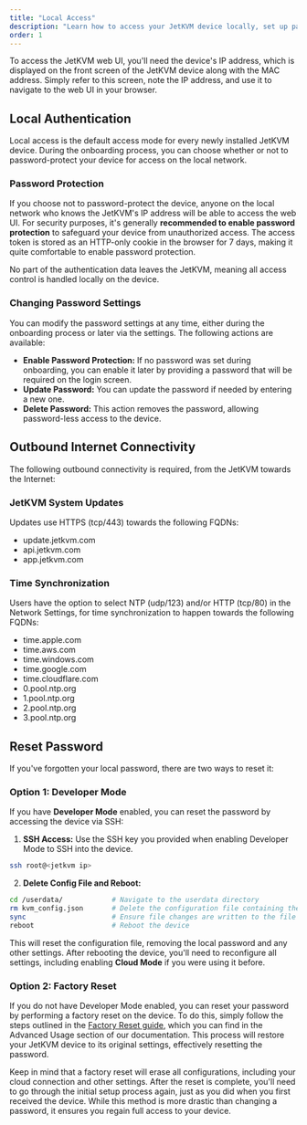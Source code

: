 ```yaml
---
title: "Local Access"
description: "Learn how to access your JetKVM device locally, set up password protection, reset your password, and manage authentication settings for secure local network access."
order: 1
---
```


To access the JetKVM web UI, you'll need the device's IP address, which is displayed on the front screen of the JetKVM device along with the MAC address. Simply refer to this screen, note the IP address, and use it to navigate to the web UI in your browser.

## Local Authentication

Local access is the default access mode for every newly installed JetKVM device. During the onboarding process, you can choose whether or not to password-protect your device for access on the local network.

### Password Protection

If you choose not to password-protect the device, anyone on the local network who knows the JetKVM's IP address will be able to access the web UI.
For security purposes, it's generally **recommended to enable password protection** to safeguard your device from unauthorized access. The access token is stored as an HTTP-only cookie in the browser for 7 days, making it quite comfortable to enable password protection.

No part of the authentication data leaves the JetKVM, meaning all access control is handled locally on the device.

### Changing Password Settings

You can modify the password settings at any time, either during the onboarding process or later via the settings. The following actions are available:

- **Enable Password Protection:** If no password was set during onboarding, you can enable it later by providing a password that will be required on the login screen.
- **Update Password:** You can update the password if needed by entering a new one.
- **Delete Password:** This action removes the password, allowing password-less access to the device.

## Outbound Internet Connectivity

The following outbound connectivity is required, from the JetKVM towards the Internet:

### JetKVM System Updates

Updates use HTTPS (tcp/443) towards the following FQDNs:

- update.jetkvm.com
- api.jetkvm.com
- app.jetkvm.com

### Time Synchronization

Users have the option to select NTP (udp/123) and/or HTTP (tcp/80) in the Network Settings, for time synchronization to happen towards the following FQDNs:

- time.apple.com
- time.aws.com
- time.windows.com
- time.google.com
- time.cloudflare.com
- 0.pool.ntp.org
- 1.pool.ntp.org
- 2.pool.ntp.org
- 3.pool.ntp.org

## Reset Password

If you've forgotten your local password, there are two ways to reset it:

### Option 1: Developer Mode

If you have **Developer Mode** enabled, you can reset the password by accessing the device via SSH:

1. **SSH Access:** Use the SSH key you provided when enabling Developer Mode to SSH into the device.

```bash
ssh root@<jetkvm ip>
```

2. **Delete Config File and Reboot:**

```bash
cd /userdata/            # Navigate to the userdata directory
rm kvm_config.json       # Delete the configuration file containing the password
sync                     # Ensure file changes are written to the file system
reboot                   # Reboot the device
```

This will reset the configuration file, removing the local password and any other settings. After rebooting the device, you'll need to reconfigure all settings, including enabling **Cloud Mode** if you were using it before.

### Option 2: Factory Reset

If you do not have Developer Mode enabled, you can reset your password by performing a factory reset on the device. To do this, simply follow the steps outlined in the [Factory Reset guide](/docs/advanced-usage/factory-reset), which you can find in the Advanced Usage section of our documentation. This process will restore your JetKVM device to its original settings, effectively resetting the password.

Keep in mind that a factory reset will erase all configurations, including your cloud connection and other settings. After the reset is complete, you'll need to go through the initial setup process again, just as you did when you first received the device. While this method is more drastic than changing a password, it ensures you regain full access to your device.
